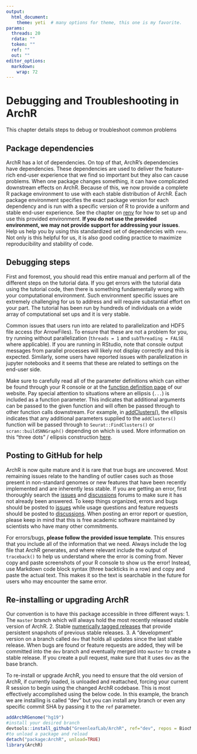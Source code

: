 ```yaml
---
output:
  html_document:
    theme: yeti  # many options for theme, this one is my favorite.
params:
  threads: 20
  rdata: ""
  token: ""
  ref: ""
  out: ""
editor_options: 
  markdown: 
    wrap: 72
---
```


# Debugging and Troubleshooting in ArchR

This chapter details steps to debug or troubleshoot common problems

## Package dependencies

ArchR has a lot of dependencies. On top of that, ArchR's dependencies have dependencies. These dependencies are used to deliver the feature-rich end-user experience that we find so important but they also can cause problems. When one package changes something, it can have complicated downstream effects on ArchR. Because of this, we now provide a complete R package environment to use with each stable distribution of ArchR. Each package environment specifies the exact package version for each dependency and is run with a specific version of R to provide a uniform and stable end-user experience. See the chapter on [renv](PPP) for how to set up and use this provided environment. **If you do not use the provided environment, we may not provide support for addressing your issues**. Help us help you by using this standardized set of dependencies with `renv`. Not only is this helpful for us, it is also good coding practice to maximize reproducibility and stability of code.

## Debugging steps

First and foremost, you should read this entire manual and perform all of the different steps on the tutorial data. If you get errors with the tutorial data using the tutorial code, then there is something fundamentally wrong with your computational environment. Such environment specific issues are extremely challenging for us to address and will require substantial effort on your part. The tutorial has been run by hundreds of individuals on a wide array of computational set ups and it is very stable.

Common issues that users run into are related to parallelization and HDF5 file access (for ArrowFiles). To ensure that these are not a problem for you, try running without parallelization (`threads = 1` and `subThreading = FALSE` where applicable). If you are running in RStudio, note that console output messages from parallel processes will likely not display correctly and this is expected. Similarly, some users have reported issues with parallelization in jupyter notebooks and it seems that these are related to settings on the end-user side.

Make sure to carefully read all of the parameter definitions which can either be found through your R console or at the [function definition page](https://www.archrproject.com/reference/index.html) of our website. Pay special attention to situations where an ellipsis (`...`) is included as a function parameter. This indicates that additional arguments can be passed to the given function and will often be passed through to other function calls downstream. For example, in [addClusters()](https://www.archrproject.com/reference/addClusters.html), the ellipsis indicates that any additional parameters supplied to the `addClusters()` function will be passed through to `Seurat::FindClusters()` or `scran::buildSNNGraph()` depending on which is used. More information on this "three dots" / ellipsis construction [here](https://www.r-bloggers.com/2015/02/r-three-dots-ellipsis/).


## Posting to GitHub for help

ArchR is now quite mature and it is rare that true bugs are uncovered. Most remaining issues relate to the handling of outlier cases such as those present in non-standard genomes or new features that have been recently implemented and are inherently less stable. If you are getting an error, first thoroughly search the  [issues](https://github.com/GreenleafLab/ArchR/issues) and [discussions](https://github.com/GreenleafLab/ArchR/discussions) forums to make sure it has not already been answered. To keep things organized, errors and bugs should be posted to [issues](https://github.com/GreenleafLab/ArchR/issues) while usage questions and feature requests should be posted to [discussions](https://github.com/GreenleafLab/ArchR/discussions). When posting an error report or question, please keep in mind that this is free academic software maintained by scientists who have many other commitments. 

For errors/bugs, __please follow the provided issue template__. This ensures that you include all of the information that we need. Always include the log file that ArchR generates, and where relevant include the output of `traceback()` to help us understand where the error is coming from. Never copy and paste screenshots of your R console to show us the error! Instead, use Markdown code block syntax (three backticks in a row) and copy and paste the actual text. This makes it so the text is searchable in the future for users who may encounter the same error.

## Re-installing or upgrading ArchR

Our convention is to have this package accessible in three different ways:
1. The `master` branch which will always hold the most recently released stable version of ArchR.
2. Stable [numerically tagged releases](https://github.com/GreenleafLab/ArchR/releases) that provide persistent snapshots of previous stable releases.
3. A "development" version on a branch called `dev` that holds all updates since the last stable release. When bugs are found or feature requests are added, they will be committed into the `dev` branch and eventually merged into `master` to create a stable release. If you create a pull request, make sure that it uses `dev` as the base branch.

To re-install or upgrade ArchR, you need to ensure that the old version of ArchR, if currently loaded, is unloaded and reattached, forcing your current R session to begin using the changed ArchR codebase. This is most effectively accomplished using the below code. In this example, the branch we are installing is called "dev" but you can install any branch or even any specific commit SHA by passing it to the `ref` parameter.

```r
addArchRGenome("hg19")
#install your desired branch
devtools::install_github("GreenleafLab/ArchR", ref="dev", repos = BiocManager::repositories())
#to unload a package and reload
detach("package:ArchR", unload=TRUE)
library(ArchR)
```